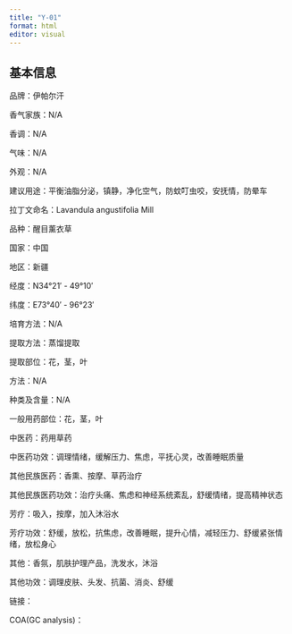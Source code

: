 ```yaml
---
title: "Y-01"
format: html
editor: visual
---
```


## 基本信息

品牌：伊帕尔汗

香气家族：N/A

香调：N/A

气味：N/A

外观：N/A

建议用途：平衡油脂分泌，镇静，净化空气，防蚊叮虫咬，安抚情，防晕车

拉丁文命名：Lavandula angustifolia Mill

品种：醒目薰衣草

国家：中国

地区：新疆

经度：N34°21′ - 49°10′

纬度：E73°40′ - 96°23′

培育方法：N/A

提取方法：蒸馏提取

提取部位：花，茎，叶

方法：N/A

种类及含量：N/A

一般用药部位：花，茎，叶

中医药：药用草药

中医药功效：调理情绪，缓解压力、焦虑，平抚心灵，改善睡眠质量

其他民族医药：香熏、按摩、草药治疗

其他民族医药功效：治疗头痛、焦虑和神经系统紊乱，舒缓情绪，提高精神状态

芳疗：吸入，按摩，加入沐浴水

芳疗功效：舒缓，放松，抗焦虑，改善睡眠，提升心情，减轻压力、舒缓紧张情绪，放松身心

其他：香氛，肌肤护理产品，洗发水，沐浴

其他功效：调理皮肤、头发、抗菌、消炎、舒缓

链接：

COA(GC analysis)：
